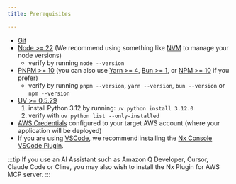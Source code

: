 ```yaml
---
title: Prerequisites

---
```


- [Git](https://git-scm.com/book/en/v2/Getting-Started-Installing-Git)
- [Node >= 22](https://nodejs.org/en/download) (We recommend using something like [NVM](https://github.com/nvm-sh/nvm) to manage your node versions)
  - verify by running `node --version`
- [PNPM >= 10](https://pnpm.io/installation#using-npm) (you can also use [Yarn >= 4](https://yarnpkg.com/getting-started/install), [Bun >= 1](https://bun.sh/docs/installation), or [NPM >= 10](https://nodejs.org/en/learn/getting-started/an-introduction-to-the-npm-package-manager) if you prefer)
  - verify by running `pnpm --version`, `yarn --version`, `bun --version` or `npm --version`
- [UV >= 0.5.29](https://docs.astral.sh/uv/getting-started/installation/)
  1. install Python 3.12 by running: `uv python install 3.12.0`
  2. verify with `uv python list --only-installed`
- [AWS Credentials](https://docs.aws.amazon.com/sdkref/latest/guide/access.html) configured to your target AWS account (where your application will be deployed)
- If you are using [VSCode](https://code.visualstudio.com/), we recommend installing the [Nx Console VSCode Plugin](https://marketplace.visualstudio.com/items?itemName=nrwl.angular-console).

:::tip
If you use an AI Assistant such as Amazon Q Developer, Cursor, Claude Code or Cline, you may also wish to <Link path="/get_started/building-with-ai">install the Nx Plugin for AWS MCP server.</Link>
:::